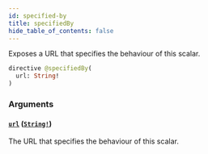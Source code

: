```yaml
---
id: specified-by
title: specifiedBy
hide_table_of_contents: false
---
```



Exposes a URL that specifies the behaviour of this scalar.

```graphql
directive @specifiedBy(
  url: String!
)
```


### Arguments

#### [`url`](#) ([`String!`](/developers/supplier-apis/supply-api/graphql/reference/scalars/string))

The URL that specifies the behaviour of this scalar.




